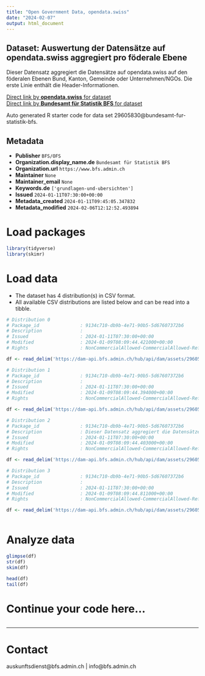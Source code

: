 ```yaml
---
title: "Open Government Data, opendata.swiss"
date: "2024-02-07"
output: html_document
---
```


## Dataset: Auswertung der Datensätze auf opendata.swiss aggregiert pro föderale Ebene

Dieser Datensatz aggregiert die Datensätze auf opendata.swiss auf den föderalen Ebenen Bund, Kanton, Gemeinde oder Unternehmen/NGOs. Die erste Linie enthält die Header-Informationen.

[Direct link by **opendata.swiss** for dataset](https://opendata.swiss/de/dataset/auswertung-der-datensatze-auf-opendata-swiss-aggregiert-pro-foderale-ebene1)<br>
[Direct link by **Bundesamt für Statistik BFS** for dataset](https://www.bfs.admin.ch/asset/de/ts-d-00.02-OGD-04)

Auto generated R starter code for data set 29605830@bundesamt-fur-statistik-bfs.

## Metadata

- **Publisher** `BFS/OFS`
- **Organization.display_name.de** `Bundesamt für Statistik BFS`
- **Organization.url** `https://www.bfs.admin.ch`
- **Maintainer** `None`
- **Maintainer_email** `None`
- **Keywords.de** `['grundlagen-und-ubersichten']`
- **Issued** `2024-01-11T07:30:00+00:00`
- **Metadata_created** `2024-01-11T09:45:05.347832`
- **Metadata_modified** `2024-02-06T12:12:52.493894`


# Load packages

```r

library(tidyverse)
library(skimr)

```

# Load data

-   The dataset has 4 distribution(s) in CSV format.
-   All available CSV distributions are listed below and can be read into a tibble.

```r

# Distribution 0
# Package_id               : 9134c710-db9b-4e71-90b5-5d67607372b6
# Description              : 
# Issued                   : 2024-01-11T07:30:00+00:00
# Modified                 : 2024-01-09T08:09:44.421000+00:00
# Rights                   : NonCommercialAllowed-CommercialAllowed-ReferenceNotRequired

df <- read_delim('https://dam-api.bfs.admin.ch/hub/api/dam/assets/29605850/master')

# Distribution 1
# Package_id               : 9134c710-db9b-4e71-90b5-5d67607372b6
# Description              : 
# Issued                   : 2024-01-11T07:30:00+00:00
# Modified                 : 2024-01-09T08:09:44.394000+00:00
# Rights                   : NonCommercialAllowed-CommercialAllowed-ReferenceNotRequired

df <- read_delim('https://dam-api.bfs.admin.ch/hub/api/dam/assets/29605845/master')

# Distribution 2
# Package_id               : 9134c710-db9b-4e71-90b5-5d67607372b6
# Description              : Dieser Datensatz aggregiert die Datensätze auf opendata.swiss auf den föderalen Ebenen Bund, Kanton, Gemeinde oder Unternehmen/NGOs. Die erste Linie enthält die Header-Informationen.
# Issued                   : 2024-01-11T07:30:00+00:00
# Modified                 : 2024-01-09T08:09:44.403000+00:00
# Rights                   : NonCommercialAllowed-CommercialAllowed-ReferenceNotRequired

df <- read_delim('https://dam-api.bfs.admin.ch/hub/api/dam/assets/29605838/master')

# Distribution 3
# Package_id               : 9134c710-db9b-4e71-90b5-5d67607372b6
# Description              : 
# Issued                   : 2024-01-11T07:30:00+00:00
# Modified                 : 2024-01-09T08:09:44.811000+00:00
# Rights                   : NonCommercialAllowed-CommercialAllowed-ReferenceNotRequired

df <- read_delim('https://dam-api.bfs.admin.ch/hub/api/dam/assets/29605841/master')



```

# Analyze data

```r

glimpse(df)
str(df)
skim(df)

head(df)
tail(df)

```

# Continue your code here...

```r

```

------------------------------------------------------------------------

# Contact

auskunftsdienst@bfs.admin.ch | info@bfs.admin.ch
